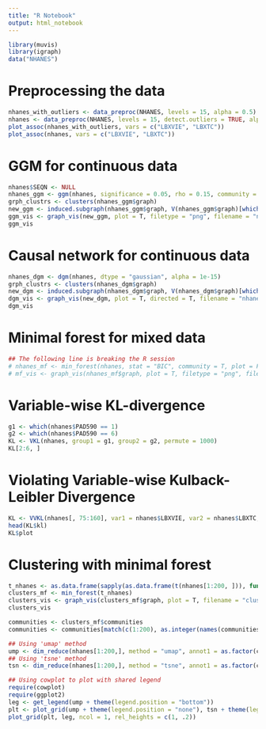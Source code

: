 ```yaml
---
title: "R Notebook"
output: html_notebook
---
```


```r
library(muvis)
library(igraph)
data("NHANES")
```


# Preprocessing the data

```r
nhanes_with_outliers <- data_preproc(NHANES, levels = 15, alpha = 0.5)
nhanes <- data_preproc(NHANES, levels = 15, detect.outliers = TRUE, alpha = 0.5)
plot_assoc(nhanes_with_outliers, vars = c("LBXVIE", "LBXTC"))
plot_assoc(nhanes, vars = c("LBXVIE", "LBXTC"))
```


# GGM for continuous data

```r
nhanes$SEQN <- NULL
nhanes_ggm <- ggm(nhanes, significance = 0.05, rho = 0.15, community = TRUE, methods = c("glasso", "sin"), plot = F)
grph_clustrs <- clusters(nhanes_ggm$graph)
new_ggm <- induced.subgraph(nhanes_ggm$graph, V(nhanes_ggm$graph)[which(grph_clustrs$membership == which.max(grph_clustrs$csize))])
ggm_vis <- graph_vis(new_ggm, plot = T, filetype = "png", filename = "nhanes_ggm")
ggm_vis
```




# Causal network for continuous data

```r
nhanes_dgm <- dgm(nhanes, dtype = "gaussian", alpha = 1e-15)
grph_clustrs <- clusters(nhanes_dgm$graph)
new_dgm <- induced.subgraph(nhanes_dgm$graph, V(nhanes_dgm$graph)[which(grph_clustrs$membership == which.max(grph_clustrs$csize))])
dgm_vis <- graph_vis(new_dgm, plot = T, directed = T, filename = "nhanes_dgm", filetype = "png")
dgm_vis
```




# Minimal forest for mixed data

```r
## The following line is breaking the R session
# nhanes_mf <- min_forest(nhanes, stat = "BIC", community = T, plot = F)
# mf_vis <- graph_vis(nhanes_mf$graph, plot = T, filetype = "png", filename = "nhanes_mf_bic", plot.community = T)
```









# Variable-wise KL-divergence

```r
g1 <- which(nhanes$PAD590 == 1)
g2 <- which(nhanes$PAD590 == 6)
KL <- VKL(nhanes, group1 = g1, group2 = g2, permute = 1000)
KL[2:6, ]
```


# Violating Variable-wise Kulback-Leibler Divergence

```r
KL <- VVKL(nhanes[, 75:160], var1 = nhanes$LBXVIE, var2 = nhanes$LBXTC, plot = T, var1.name = "LBXVIE", var2.name = "LBXTC", permute = 100)
head(KL$kl)
KL$plot
```




# Clustering with minimal forest

```r
t_nhanes <- as.data.frame(sapply(as.data.frame(t(nhanes[1:200, ])), function(x) as.numeric(as.character(x))))
clusters_mf <- min_forest(t_nhanes)
clusters_vis <- graph_vis(clusters_mf$graph, plot = T, filename = "clusters", filetype = "png")
clusters_vis
```


```r
communities <- clusters_mf$communities
communities <- communities[match(c(1:200), as.integer(names(communities)))]

## Using 'umap' method
ump <- dim_reduce(nhanes[1:200,], method = "umap", annot1 = as.factor(communities), annot1.name = "minimal forest\n communities")
## Using 'tsne' method
tsn <- dim_reduce(nhanes[1:200,], method = "tsne", annot1 = as.factor(communities), annot1.name = "minimal forest\n communities")

## Using cowplot to plot with shared legend
require(cowplot)
require(ggplot2)
leg <- get_legend(ump + theme(legend.position = "bottom"))
plt <- plot_grid(ump + theme(legend.position = "none"), tsn + theme(legend.position = "none"))
plot_grid(plt, leg, ncol = 1, rel_heights = c(1, .2))
```





